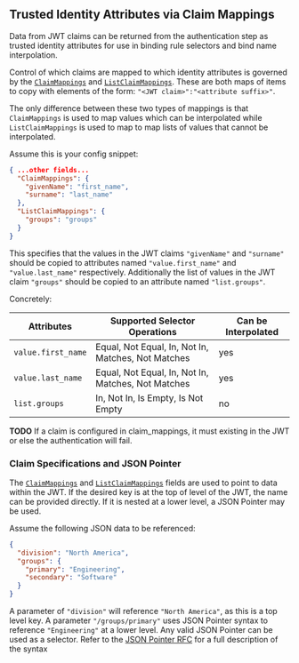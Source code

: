 ## Trusted Identity Attributes via Claim Mappings

Data from JWT claims can be returned from the authentication step as trusted
identity attributes for use in binding rule selectors and bind name
interpolation.

Control of which claims are mapped to which identity attributes is governed by
the [`ClaimMappings`](#claimmappings) and
[`ListClaimMappings`](#listclaimmappings). These are both maps of items to copy
with elements of the form: `"<JWT claim>":"<attribute suffix>"`.

The only difference between these two types of mappings is that `ClaimMappings`
is used to map values which can be interpolated while `ListClaimMappings` is
used to map to map lists of values that cannot be interpolated.

Assume this is your config snippet:

```json
{ ...other fields...
  "ClaimMappings": {
    "givenName": "first_name",
    "surname": "last_name"
  },
  "ListClaimMappings": {
    "groups": "groups"
  }
}
```

This specifies that the values in the JWT claims `"givenName"` and `"surname"`
should be copied to attributes named `"value.first_name"` and
`"value.last_name"` respectively. Additionally the list of values in the JWT
claim `"groups"` should be copied to an attribute named `"list.groups"`.

Concretely:

| Attributes         | Supported Selector Operations                      | Can be Interpolated |
| ------------------ | -------------------------------------------------- | ------------------- |
| `value.first_name` | Equal, Not Equal, In, Not In, Matches, Not Matches | yes                 |
| `value.last_name`  | Equal, Not Equal, In, Not In, Matches, Not Matches | yes                 |
| `list.groups`      | In, Not In, Is Empty, Is Not Empty                 | no                  |


**TODO** If a claim is configured in claim_mappings, it must existing in the
JWT or else the authentication will fail.

### Claim Specifications and JSON Pointer

The [`ClaimMappings`](#claimmappings) and
[`ListClaimMappings`](#listclaimmappings) fields are used to point to data
within the JWT. If the desired key is at the top of level of the JWT, the name
can be provided directly. If it is nested at a lower level, a JSON Pointer may
be used.

Assume the following JSON data to be referenced:

```json
{
  "division": "North America",
  "groups": {
    "primary": "Engineering",
    "secondary": "Software"
  }
}
```

A parameter of `"division"` will reference `"North America"`, as this is a top
level key. A parameter `"/groups/primary"` uses JSON Pointer syntax to
reference `"Engineering"` at a lower level. Any valid JSON Pointer can be used
as a selector. Refer to the [JSON Pointer
RFC](https://tools.ietf.org/html/rfc6901) for a full description of the syntax
